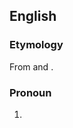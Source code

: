 ==English==

===Etymology===
From {{term|me}} and {{term|-self}}.

===Pronoun===
{{en-pron}}

# {{nonstandard|or|dialectal}} {{alternative form of|myself}}